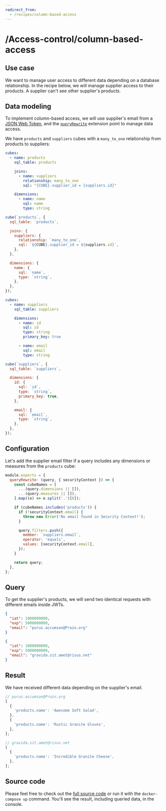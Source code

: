 ```yaml
---
redirect_from:
  - /recipes/column-based-access
---
```


# /Access-control/column-based-access
## Use case

We want to manage user access to different data depending on a database
relationship. In the recipe below, we will manage supplier access to their
products. A supplier can't see other supplier's products.

## Data modeling

To implement column-based access, we will use supplier's email from a
[JSON Web Token](https://cube.dev/docs/security), and the
[`queryRewrite`](https://cube.dev/docs/security/context#using-query-rewrite)
extension point to manage data access.

We have `products` and `suppliers` cubes with a `many_to_one` relationship from
products to suppliers:

<CodeTabs>

```yaml
cubes:
  - name: products
    sql_table: products

    joins:
      - name: suppliers
        relationship: many_to_one
        sql: "{CUBE}.supplier_id = {suppliers.id}"

    dimensions:
      - name: name
        sql: name
        type: string
```

```javascript
cube(`products`, {
  sql_table: `products`,

  joins: {
    suppliers: {
      relationship: `many_to_one`,
      sql: `${CUBE}.supplier_id = ${suppliers.id}`,
    },
  },

  dimensions: {
    name: {
      sql: `name`,
      type: `string`,
    },
  },
});
```

</CodeTabs>

<CodeTabs>

```yaml
cubes:
  - name: suppliers
    sql_table: suppliers

    dimensions:
      - name: id
        sql: id
        type: string
        primary_key: true

      - name: email
        sql: email
        type: string
```

```javascript
cube(`suppliers`, {
  sql_table: `suppliers`,

  dimensions: {
    id: {
      sql: `id`,
      type: `string`,
      primary_key: true,
    },

    email: {
      sql: `email`,
      type: `string`,
    },
  },
});
```

</CodeTabs>

## Configuration

Let's add the supplier email filter if a query includes any dimensions or
measures from the `products` cube:

```javascript
module.exports = {
  queryRewrite: (query, { securityContext }) => {
    const cubeNames = [
      ...(query.dimensions || []),
      ...(query.measures || []),
    ].map((e) => e.split('.')[0]);

    if (cubeNames.includes('products')) {
      if (!securityContext.email) {
        throw new Error('No email found in Security Context!');
      }

      query.filters.push({
        member: `suppliers.email`,
        operator: 'equals',
        values: [securityContext.email],
      });
    }

    return query;
  },
};
```

## Query

To get the supplier's products, we will send two identical requests with
different emails inside JWTs.

```json
{
  "iat": 1000000000,
  "exp": 5000000000,
  "email": "purus.accumsan@Proin.org"
}
```

```json
{
  "iat": 1000000000,
  "exp": 5000000000,
  "email": "gravida.sit.amet@risus.net"
}
```

## Result

We have received different data depending on the supplier's email.

```javascript
// purus.accumsan@Proin.org
[
  {
    'products.name': 'Awesome Soft Salad',
  },
  {
    'products.name': 'Rustic Granite Gloves',
  },
];
```

```javascript
// gravida.sit.amet@risus.net
[
  {
    'products.name': 'Incredible Granite Cheese',
  },
];
```

## Source code

Please feel free to check out the
[full source code](https://github.com/cube-js/cube/tree/master/examples/recipes/column-based-access)
or run it with the `docker-compose up` command. You'll see the result, including
queried data, in the console.

